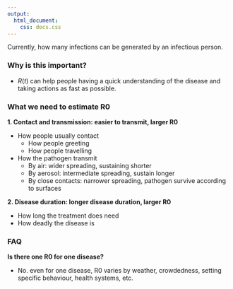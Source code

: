 ```yaml
---
output: 
  html_document:
    css: docs.css
---
```


Currently, how many infections can be generated by an infectious person.  

### Why is this important?

- $R(t)$ can help people having a quick understanding of the disease and taking actions as fast as possible.

### What we need to estimate R0
**1. Contact and transmission: easier to transmit, larger R0**

- How people usually contact
  - How people greeting
  - How people travelling
- How the pathogen transmit
  - By air: wider spreading, sustaining shorter
  - By aerosol: intermediate spreading, sustain longer  
  - By close contacts: narrower spreading, pathogen survive according to surfaces
  
**2. Disease duration: longer disease duration, larger R0**

- How long the treatment does need
- How deadly the disease is

### FAQ
**Is there one R0 for one disease?**

- No. even for one disease, R0 varies by weather, crowdedness, setting specific behaviour, health systems, etc.

